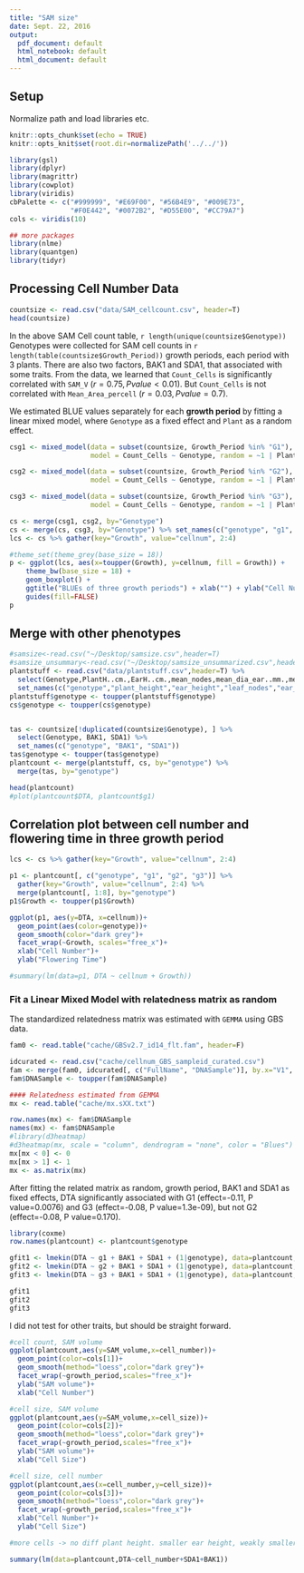 ```yaml
---
title: "SAM size"
date: Sept. 22, 2016
output:
  pdf_document: default
  html_notebook: default
  html_document: default
---
```



## Setup
Normalize path and load libraries etc.
```r
knitr::opts_chunk$set(echo = TRUE)
knitr::opts_knit$set(root.dir=normalizePath('../../'))
```


```r
library(gsl)
library(dplyr)
library(magrittr)
library(cowplot)
library(viridis)
cbPalette <- c("#999999", "#E69F00", "#56B4E9", "#009E73", 
               "#F0E442", "#0072B2", "#D55E00", "#CC79A7")
cols <- viridis(10)

## more packages
library(nlme)
library(quantgen)
library(tidyr)
```

## Processing Cell Number Data
```r
countsize <- read.csv("data/SAM_cellcount.csv", header=T)
head(countsize)
```

In the above SAM Cell count table, `r length(unique(countsize$Genotype))` Genotypes were collected for SAM cell counts in `r length(table(countsize$Growth_Period))` growth periods, each period with 3 plants. 
There are also two factors, BAK1 and SDA1, that associated with some traits. 
From the data, we learned that `Count_Cells` is significantly correlated with `SAM_V` ($r=0.75, P value < 0.01$). But `Count_Cells` is not correlated with `Mean_Area_percell` ($r=0.03, P value = 0.7$).

We estimated BLUE values separately for each **growth period** by fitting a linear mixed model, where `Genotype` as a fixed effect and `Plant` as a random effect.


```r
csg1 <- mixed_model(data = subset(countsize, Growth_Period %in% "G1"),
                    model = Count_Cells ~ Genotype, random = ~1 | Plant)

csg2 <- mixed_model(data = subset(countsize, Growth_Period %in% "G2"),
                    model = Count_Cells ~ Genotype, random = ~1 | Plant)

csg3 <- mixed_model(data = subset(countsize, Growth_Period %in% "G3"),
                    model = Count_Cells ~ Genotype, random = ~1 | Plant)

cs <- merge(csg1, csg2, by="Genotype")
cs <- merge(cs, csg3, by="Genotype") %>% set_names(c("genotype", "g1", "g2", "g3"))
lcs <- cs %>% gather(key="Growth", value="cellnum", 2:4)

#theme_set(theme_grey(base_size = 18)) 
p <- ggplot(lcs, aes(x=toupper(Growth), y=cellnum, fill = Growth)) + 
    theme_bw(base_size = 18) +
    geom_boxplot() +
    ggtitle("BLUEs of three growth periods") + xlab("") + ylab("Cell Number") + 
    guides(fill=FALSE)
p

```


## Merge with other phenotypes
```r
#samsize<-read.csv("~/Desktop/samsize.csv",header=T)
#samsize_unsummary<-read.csv("~/Desktop/samsize_unsummarized.csv",header=T)
plantstuff <- read.csv("data/plantstuff.csv",header=T) %>%
  select(Genotype,PlantH..cm.,EarH..cm.,mean_nodes,mean_dia_ear..mm.,mean_dia_below..mm.,DTA,SAM_V..um.3.) %>% 
  set_names(c("genotype","plant_height","ear_height","leaf_nodes","ear_width","stem_width","DTA","SAM_volume")) 
plantstuff$genotype <- toupper(plantstuff$genotype)
cs$genotype <- toupper(cs$genotype)


tas <- countsize[!duplicated(countsize$Genotype), ] %>%
  select(Genotype, BAK1, SDA1) %>%
  set_names(c("genotype", "BAK1", "SDA1"))
tas$genotype <- toupper(tas$genotype)
plantcount <- merge(plantstuff, cs, by="genotype") %>%
  merge(tas, by="genotype")

head(plantcount)
#plot(plantcount$DTA, plantcount$g1)
```

## Correlation plot between cell number and flowering time in three growth period

```r
lcs <- cs %>% gather(key="Growth", value="cellnum", 2:4)

p1 <- plantcount[, c("genotype", "g1", "g2", "g3")] %>% 
  gather(key="Growth", value="cellnum", 2:4) %>%
  merge(plantcount[, 1:8], by="genotype")
p1$Growth <- toupper(p1$Growth)

ggplot(p1, aes(y=DTA, x=cellnum))+
  geom_point(aes(color=genotype))+
  geom_smooth(color="dark grey")+
  facet_wrap(~Growth, scales="free_x")+
  xlab("Cell Number")+
  ylab("Flowering Time")

#summary(lm(data=p1, DTA ~ cellnum + Growth))
```


### Fit a Linear Mixed Model with relatedness matrix as random


The standardized relatedness matrix was estimated with `GEMMA` using GBS data. 

```r
fam0 <- read.table("cache/GBSv2.7_id14_flt.fam", header=F)

idcurated <- read.csv("cache/cellnum_GBS_sampleid_curated.csv")
fam <- merge(fam0, idcurated[, c("FullName", "DNASample")], by.x="V1", by.y="FullName", sort=FALSE)
fam$DNASample <- toupper(fam$DNASample)

#### Relatedness estimated from GEMMA
mx <- read.table("cache/mx.sXX.txt")

row.names(mx) <- fam$DNASample
names(mx) <- fam$DNASample
#library(d3heatmap)
#d3heatmap(mx, scale = "column", dendrogram = "none", color = "Blues")
mx[mx < 0] <- 0
mx[mx > 1] <- 1
mx <- as.matrix(mx)
```


After fitting the related matrix as random, growth period, BAK1 and SDA1 as fixed effects, DTA significantly associated with G1 (effect=-0.11, P value=0.0076) and G3 (effect=-0.08, P value=1.3e-09), but not G2 (effect=-0.08, P value=0.170). 

```r
library(coxme)
row.names(plantcount) <- plantcount$genotype

gfit1 <- lmekin(DTA ~ g1 + BAK1 + SDA1 + (1|genotype), data=plantcount, varlist= mx, method="REML")
gfit2 <- lmekin(DTA ~ g2 + BAK1 + SDA1 + (1|genotype), data=plantcount, varlist= mx, method="REML")
gfit3 <- lmekin(DTA ~ g3 + BAK1 + SDA1 + (1|genotype), data=plantcount, varlist= mx, method="REML")

gfit1
gfit2
gfit3
```

I did not test for other traits, but should be straight forward.

```r
#cell count, SAM volume
ggplot(plantcount,aes(y=SAM_volume,x=cell_number))+
  geom_point(color=cols[1])+
  geom_smooth(method="loess",color="dark grey")+
  facet_wrap(~growth_period,scales="free_x")+
  ylab("SAM volume")+
  xlab("Cell Number")

#cell size, SAM volume
ggplot(plantcount,aes(y=SAM_volume,x=cell_size))+
  geom_point(color=cols[2])+
  geom_smooth(method="loess",color="dark grey")+
  facet_wrap(~growth_period,scales="free_x")+
  ylab("SAM volume")+
  xlab("Cell Size")

#cell size, cell number
ggplot(plantcount,aes(x=cell_number,y=cell_size))+
  geom_point(color=cols[3])+
  geom_smooth(method="loess",color="dark grey")+
  facet_wrap(~growth_period,scales="free_x")+
  xlab("Cell Number")+
  ylab("Cell Size")

#more cells -> no diff plant height. smaller ear height, weakly smaller ear width & stem_width, shorter DTA

summary(lm(data=plantcount,DTA~cell_number+SDA1+BAK1))
```




